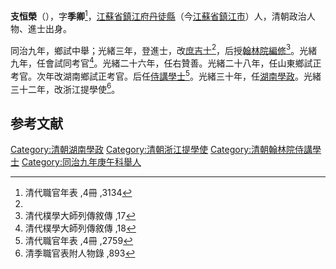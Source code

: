 '''支恒榮'''（{{bd|1848年||1914年|catIdx=}}），字'''季卿'''<ref name="#1">清代職官年表 ,4冊 ,3134</ref>，[[江蘇省|江蘇省]][[鎮江府|鎮江府]][[丹徒縣|丹徒縣]]（今[[江蘇省|江蘇省]][[鎮江市|鎮江市]]）人，清朝政治人物、進士出身。

同治九年，鄉試中舉；光緒三年，登進士，改[[庶吉士|庶吉士]]<ref name="#1"/>，后授[[翰林院|翰林院]][[編修|編修]]<ref>清代樸學大師列傳敘傳 ,17</ref>。光緒九年，任會試同考官<ref>清代樸學大師列傳敘傳 ,18</ref>。光緒二十六年，任右贊善。光緒二十八年，任山東鄉試正考官。次年改湖南鄉試正考官。后任[[侍講學士|侍講學士]]<ref>清代職官年表 ,4冊 ,2759</ref>。光緒三十年，任[[湖南學政|湖南學政]]。光緒三十二年，改浙江提學使<ref>清季職官表附人物錄 ,893</ref>。

==参考文献==
{{reflist}}
{{清朝人物小作品}}
{{光緒三年丁丑科殿試金榜}}
[[Category:清朝湖南學政|Category:清朝湖南學政]]
[[Category:清朝浙江提學使|Category:清朝浙江提學使]]
[[Category:清朝翰林院侍講學士|Category:清朝翰林院侍講學士]]
[[Category:同治九年庚午科舉人|Category:同治九年庚午科舉人]]